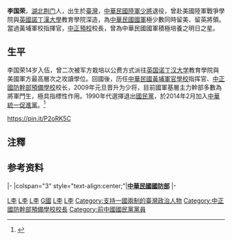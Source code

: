 
'''李国荣'''，[[湖北|湖北]][[荆门|荆门]]人，出生於[[臺灣|臺灣]]，[[中華民國陸軍|中華民國陸軍]][[少將|少將]]退役，曾赴美國陸軍戰爭學院與[[英國諾丁漢大學|英國諾丁漢大學]]教育學院深造，為[[中華民國國軍|中華民國國軍]]極少數同時留美、留英將領。當過黃埔軍校指揮官，[[中正預校|中正預校]]校長，曾為中華民國國軍積極培養之明日之星。{{r|ab}}

== 生平 ==
李国荣14岁入伍，曾二次被军方栽培以公费方式派往[[英国|英国]][[诺丁汉大学|诺丁汉大学]]教育學院與美國軍方最高層次之{{Link-en|美国陆军战争学院|United States Army War College}}攻讀學位。回國後，历任[[中華民國|中華民國]][[陆军軍官學校|黃埔軍官學校]]指挥官、[[中正國防幹部預備學校|中正國防幹部預備學校]]校长，2009年元旦晋升为少将，目前國軍基層主力幹部多數為將軍門生，極具指標性作用。1990年代選擇退出[[國民黨|國民黨]]，於2014年2月加入[[中華統一促進黨|中華統一促進黨]]。<ref name=ab>{{Cite web |url=http://news.ifeng.com/a/20140525/40447441_0.shtml |title=凤凰网台湾频道，退役将领 |access-date=2014-05-25 |archive-date=2014-05-25 |archive-url=https://web.archive.org/web/20140525233053/http://news.ifeng.com/a/20140525/40447441_0.shtml |dead-url=no }}</ref>

https://pin.it/P2oRK5C
==注釋==
<div class="references-small">
<references />
</div>



==参考资料==
{{reflist}}

{{start box}}
{{s-mil}}
|-
|colspan="3" style="text-align:center;"|'''[[中華民國|中華民國]][[中華民國國防部|國防部]]'''
|-
{{s-before|[[夏玉人|夏玉人]]}}
{{s-title|[[中正國防幹部預備學校|中正國防幹部預備學校]]校長<br><small>第十一任<br>2009年11月－2012年4月</small>}}
{{s-after|[[洪志安|洪志安]]}}
{{end box}}

[[Category:中華統一促進黨黨員|L李]]
[[Category:中華民國陸軍少將|L李]]
[[Category:荆门人|L李]]
[[Category:李姓|G國]]
[[Category:湖北裔台灣人|L李]]
[[Category:台灣外省人支持統一者|L李]]
[[Category:支持一國兩制的臺灣政治人物|Category:支持一國兩制的臺灣政治人物]]
[[Category:中正國防幹部預備學校校長|Category:中正國防幹部預備學校校長]]
[[Category:前中國國民黨黨員|Category:前中國國民黨黨員]]